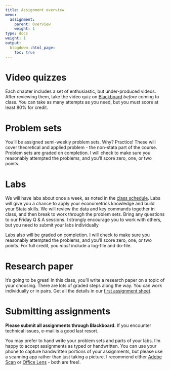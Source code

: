 ```yaml
---
title: Assignment overview
menu:
  assignment:
    parent: Overview
    weight: 1
type: docs
weight: 1
output:
  blogdown::html_page:
    toc: true
---
```


# Video quizzes {#video-quizzes .unnumbered}

Each chapter includes a set of enthusiastic, but under-produced videos. After reviewing them, take the video quiz on [Blackboard](http://bb.uvm.edu) *before* coming to class. You can take as many attempts as you need, but you must score at least 80\% for  credit.

# Problem sets {#problem-sets .unnumbered}

You'll be assigned semi-weekly problem sets. Why? Practice! These will cover theoretical and applied problem - the non-stata part of the course. Problem sets are graded on completion. I will check to make
sure you reasonably attempted the problems, and you'll score zero, one, or two points. 

# Labs {#labs .unnumbered}

We will have labs about once a week, as noted in the [class schedule](/content/schedule). Labs will give you a chance to apply your econometrics knowledge and build your Stata skills. We will review the data and key commands together in class, and then break to work through the problem sets. Bring any questions to our Friday Q \& A sessions. I strongly encourage you to work
with others, but you need to submit your labs individually

Labs also will be graded on completion. I will check to make
sure you reasonably attempted the problems, and you'll score zero, one, or two points. For full credit, you *must* include a log-file and do-file. 

# Research paper {#researchpaper .unnumbered}

It's going to be great! In this class, you'll write a research paper on a topic of your choosing. There are lots of graded steps along the way. You can work individually or in pairs. Get all the details in our [first assignment sheet](/assignment/01-researchpaper).

# Submitting assignments {#submit-assignments .unnumbered}


 **Please submit all assignments through Blackboard.** If you encounter technical issues, e-mail is a good last resort.
 
You may prefer to hand write your problem sets and parts of your labs. I'm happy to accept assignments as typed or handwritten. You can use your phone to capture handwritten portions of your assignments, but please use a scanning app rather than just taking a picture. I recommend either [Adobe Scan](https://acrobat.adobe.com/us/en/mobile/scanner-app.html) or [Office Lens](https://www.microsoft.com/en-us/p/office-lens/9wzdncrfj3t8?activetab=pivot:overviewtab) - both are free!.
